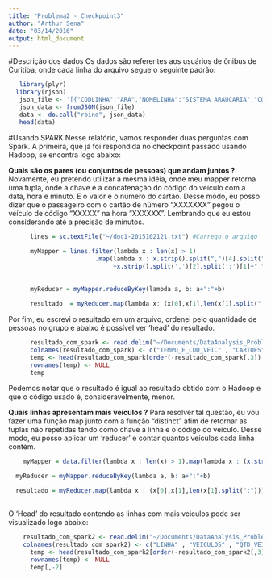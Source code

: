 ```yaml
---
title: "Problema2 - Checkpoint3"
author: "Arthur Sena"
date: "03/14/2016"
output: html_document
---
```


#Descrição dos dados
Os dados são referentes aos usuários de ônibus de Curitiba, onde cada linha do arquivo segue o seguinte padrão: 

```r
   library(plyr)
  library(rjson)
   json_file <- '[{"CODLINHA":"ARA","NOMELINHA":"SISTEMA ARAUCARIA","CODVEICULO":"00181","NUMEROCARTAO":"0002624774","DATAUTILIZACAO":"20/10/15 17:35:27,000000"},{"CODLINHA":"ARA","NOMELINHA":"SISTEMA ARAUCARIA","CODVEICULO":"00994","NUMEROCARTAO":"0002575080","DATAUTILIZACAO":"20/10/15 18:25:34,000000"},{"CODLINHA":"ARA","NOMELINHA":"SISTEMA ARAUCARIA","CODVEICULO":"00232","NUMEROCARTAO":"0002849283","DATAUTILIZACAO":"20/10/15 09:49:50,000000"},{"CODLINHA":"ARA","NOMELINHA":"SISTEMA ARAUCARIA","CODVEICULO":"00232","NUMEROCARTAO":"0001502669","DATAUTILIZACAO":"20/10/15 13:07:02,000000"},{"CODLINHA":"ARA","NOMELINHA":"SISTEMA ARAUCARIA","CODVEICULO":"00998","NUMEROCARTAO":"0003535943","DATAUTILIZACAO":"20/10/15 09:55:50,000000"},{"CODLINHA":"ARA","NOMELINHA":"SISTEMA ARAUCARIA","CODVEICULO":"00998","NUMEROCARTAO":"0003496859","DATAUTILIZACAO":"20/10/15 12:37:20,000000"}]'
   json_data <- fromJSON(json_file)
   data <- do.call("rbind", json_data)
   head(data)
```

#Usando SPARK
Nesse relatório, vamos responder duas perguntas com Spark. A primeira, que já foi respondida no checkpoint passado usando Hadoop, se encontra logo abaixo:

__Quais são os  pares (ou conjuntos de pessoas) que andam juntos ?__
Novamente, eu pretendo utilizar a mesma idéia, onde meu mapper retorna uma tupla, onde a chave é a concatenação do código do veículo com a data, hora e minuto. E o valor é o número do cartão. Desse modo, eu posso dizer que o passageiro com o cartão de número "XXXXXXX" pegou o veículo de código "XXXXX" na hora "XXXXXX". Lembrando que eu estou considerando até a precisão de minutos.

```r
      lines = sc.textFile("~/doc1-2015102121.txt") #Carrego o arquigo
    
      myMapper = lines.filter(lambda x : len(x) > 1)
                        .map(lambda x : x.strip().split(",")[4].split(":")[1] + ":" + x.strip().split(",")[4].split(":")[2]+""                              
                             +x.strip().split(',')[2].split(':')[1]+" " + x.strip().split(',')[3].split(":")[1])
    
    
      myReducer = myMapper.reduceByKey(lambda a, b: a+":"+b)
    
      resultado  = myReducer.map(lambda x: (x[0],x[1],len(x[1].split(":"))))
```

Por fim, eu escrevi o resultado em um arquivo, ordenei pelo quantidade de pessoas no grupo e abaixo é possível ver 'head' do resultado.

```r
      resultado_com_spark <- read.delim("~/Documents/DataAnalysis_Problems/DataCourse2/Problem2/resultado_com_spark.txt", header=FALSE, stringsAsFactors=FALSE,quote = "")
      colnames(resultado_com_spark) <- c("TEMPO_E_COD_VEIC" , "CARTOES" , "QTD_PESSOAS")
      temp <- head(resultado_com_spark[order(-resultado_com_spark[,3]),])
      rownames(temp) <- NULL
      temp
```

Podemos notar que o resultado é igual ao resultado obtido com o Hadoop e que o código usado é, consideravelmente, menor.


__Quais linhas apresentam mais veiculos ?__
Para resolver tal questão, eu vou fazer uma função map junto com a função "distinct" afim de retornar as tuplas não repetidas tendo como chave a linha e o código do veículo. Desse modo, eu posso aplicar um 'reducer' e contar quantos veículos cada linha contém.

```r
    myMapper = data.filter(lambda x : len(x) > 1).map(lambda x : (x.strip().split(",")[1].split(":")[1] , x.strip().split(",")[2].split(":")[1])).distinct()
  
  myReducer = myMapper.reduceByKey(lambda a, b: a+":"+b)

  resultado = myReducer.map(lambda x : (x[0],x[1],len(x[1].split(":"))))
 
```
 
O 'Head' do resultado contendo as linhas com mais veiculos pode ser visualizado logo abaixo:
 
```r
    resultado_com_spark2 <- read.delim("~/Documents/DataAnalysis_Problems/DataCourse2/Problem2/resultado_com_spark2.txt", header=FALSE, quote = "")
    colnames(resultado_com_spark2) <- c("LINHA" , "VEICULOS" , "QTD_VEIC")
      temp <- head(resultado_com_spark2[order(-resultado_com_spark2[,3]),])
      rownames(temp) <- NULL
      temp[,-2]
```

